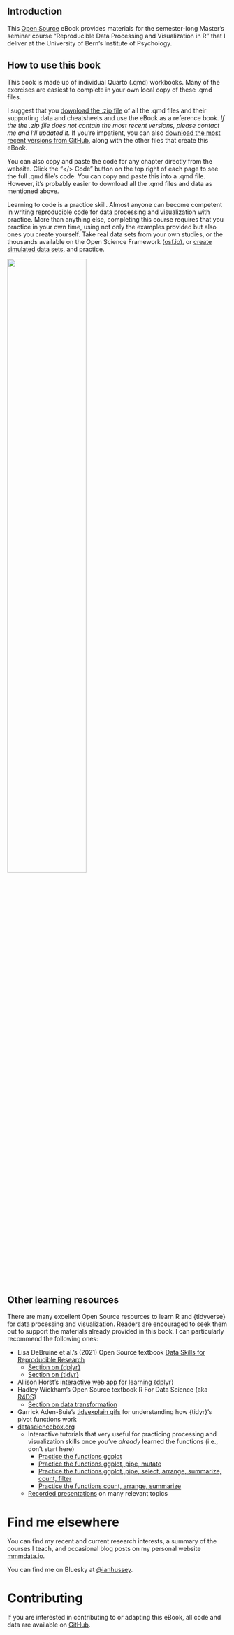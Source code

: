 ## Introduction {.unnumbered}

This [Open Source](license.qmd) eBook provides materials for the semester-long Master's seminar course "Reproducible Data Processing and Visualization in R" that I deliver at the University of Bern's Institute of Psychology.

## How to use this book

This book is made up of individual Quarto (.qmd) workbooks. Many of the exercises are easiest to complete in your own local copy of these .qmd files.

I suggest that you [download the .zip file](https://raw.githubusercontent.com/ianhussey/reproducible-data-processing-and-visualization-in-r/main/reproducible-data-processing-and-visualization-in-r.zip) of all the .qmd files and their supporting data and cheatsheets and use the eBook as a reference book. *If the the .zip file does not contain the most recent versions, please contact me and I'll updated it.* If you're impatient, you can also [download the most recent versions from GitHub](https://github.com/ianhussey/reproducible-data-processing-and-visualization-in-r), along with the other files that create this eBook.

You can also copy and paste the code for any chapter directly from the website. Click the "\</\> Code" button on the top right of each page to see the full .qmd file's code. You can copy and paste this into a .qmd file. However, it's probably easier to download all the .qmd files and data as mentioned above.

Learning to code is a practice skill. Almost anyone can become competent in writing reproducible code for data processing and visualization with practice. More than anything else, completing this course requires that you practice in your own time, using not only the examples provided but also ones you create yourself. Take real data sets from your own studies, or the thousands available on the Open Science Framework ([osf.io](https://osf.io)), or [create simulated data sets](https://declaredesign.org/r/fabricatr/), and practice.

![](images/practice.png){.center width="60%"}

## Other learning resources

There are many excellent Open Source resources to learn R and {tidyverse} for data processing and visualization. Readers are encouraged to seek them out to support the materials already provided in this book. I can particularly recommend the following ones:

-   Lisa DeBruine et al.'s (2021) Open Source textbook [Data Skills for Reproducible Research](https://psyteachr.github.io/reprores-v3/)
    -   [Section on {dplyr}](https://psyteachr.github.io/reprores-v3/dplyr.html)
    -   [Section on {tidyr}](https://psyteachr.github.io/reprores-v3/tidyr.html)
-   Allison Horst's [interactive web app for learning {dplyr}](https://allisonhorst.shinyapps.io/dplyr-learnr/#section-welcome)
-   Hadley Wickham's Open Source textbook R For Data Science (aka [R4DS](https://r4ds.hadley.nz/))
    -   [Section on data transformation](https://r4ds.hadley.nz/data-transform)
-   Garrick Aden-Buie's [tidyexplain gifs](https://github.com/gadenbuie/tidyexplain) for understanding how {tidyr}'s pivot functions work
-   [datasciencebox.org](https://datasciencebox.org)
    -   Interactive tutorials that very useful for practicing processing and visualization skills once you've *already* learned the functions (i.e., don't start here)
        -   [Practice the functions ggplot](https://minecr.shinyapps.io/dsbox-01-edibnb)
        -   [Practice the functions ggplot, pipe, mutate](https://minecr.shinyapps.io/dsbox-02-accidents)
        -   [Practice the functions ggplot, pipe, select, arrange, summarize, count, filter](https://minecr.shinyapps.io/dsbox-03-collegemajors)
        -   [Practice the functions count, arrange, summarize](https://minecr.shinyapps.io/dsbox-04-legosales)
    -   [Recorded presentations](https://datasciencebox.org/02-exploring-data) on many relevant topics

# Find me elsewhere

You can find my recent and current research interests, a summary of the courses I teach, and occasional blog posts on my personal website [mmmdata.io](https://mmmdata.io).

You can find me on Bluesky at [\@ianhussey](https://bsky.app/profile/ianhussey.mmmdata.io).

# Contributing

If you are interested in contributing to or adapting this eBook, all code and data are available on [GitHub](https://github.com/ianhussey/reproducible-data-processing-and-visualization-in-r).
